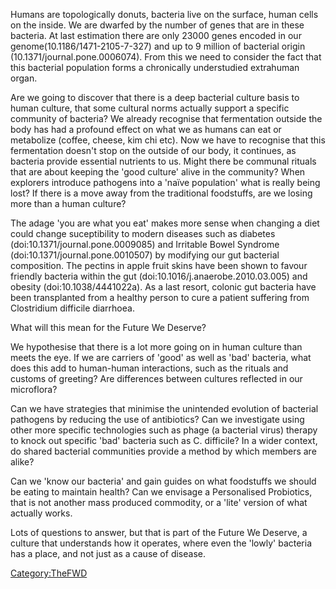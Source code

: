 {{TheFWD header}}{{DISPLAYTITLE:62. Re-envisioning Our Relationship With Micro-Organisms - Brian Degger}}
Humans are topologically donuts, bacteria live on the surface, human cells on the inside. We are dwarfed by the number of genes that are in these bacteria. At last estimation there are only 23000 genes encoded in our genome(10.1186/1471-2105-7-327) and up to 9 million of bacterial origin (10.1371/journal.pone.0006074). From this we need to consider the fact that this bacterial population forms a chronically understudied extrahuman organ.

Are we going to discover that there is a deep bacterial culture basis to human culture, that some cultural norms actually support a specific community of bacteria?  We already recognise that fermentation outside the body has had a profound effect on what we as humans can eat or metabolize (coffee, cheese, kim chi etc).  Now we have to recognise that this fermentation doesn't stop on the outside of our body, it continues, as bacteria provide essential nutrients to us. Might there be communal rituals that are about keeping the 'good culture' alive in the community? When explorers introduce pathogens into a 'naïve population' what is really being lost? If there is a move away from the traditional foodstuffs, are we losing more than a human culture?

The adage 'you are what you eat' makes more sense when changing a diet could change suceptibility to modern diseases such as diabetes (doi:10.1371/journal.pone.0009085) and Irritable Bowel Syndrome (doi:10.1371/journal.pone.0010507) by modifying our gut bacterial composition. The pectins in apple fruit skins have been shown to favour friendly bacteria within the gut (doi:10.1016/j.anaerobe.2010.03.005) and obesity (doi:10.1038/4441022a). As a last resort, colonic gut bacteria have been transplanted from a healthy person to cure a patient suffering from Clostridium difficile diarrhoea.

What will this mean for the Future We Deserve?

We hypothesise that there is a lot more going on in human culture than meets the eye. If we are carriers of 'good' as well as 'bad' bacteria, what does this add to human-human interactions, such as the rituals and customs of greeting? Are differences between cultures reflected in our microflora?

Can we have strategies that minimise the unintended evolution of bacterial pathogens by reducing the use of antibiotics? Can we investigate using other more specific technologies such as phage (a bacterial virus) therapy to knock out specific 'bad' bacteria such as C. difficile? In a wider context, do shared bacterial communities provide a method by which members are alike?

Can we 'know our bacteria' and gain guides on what foodstuffs we should be eating to maintain health?  Can we envisage a Personalised Probiotics, that is not another mass produced commodity, or a 'lite' version of what actually works. 

Lots of questions to answer, but that is part of the Future We Deserve, a culture that understands how it operates, where even the 'lowly' bacteria has a place, and not just as a cause of disease.

{{TheFWD references}}

[[Category:TheFWD]]